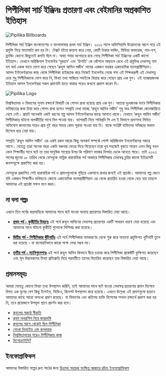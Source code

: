 # পিপীলিকা সার্চ ইঞ্জিনঃ প্রতারণা এবং বেইমানির অপ্রকাশিত ইতিহাস

![Pipilika Billboards](/static/pipilika/pipilika-billboards.svg#centered)

পিপীলিকা সার্চ ইঞ্জিন বাংলাদেশের ও বাংলাভাষায় প্রথম সার্চ ইঞ্জিন। ২০১৩ সালে অফিসিয়ালি উদ্ভোদনের আগে পরে এই প্রযুক্তি নিয়ে মাতামাতি কম হয় নি। টেক্সট বইয়ে জায়গা করে নেয়া, কোটি টাকার ফান্ডিং, মিডিয়া কভারেজ, নাম-যশ, ব্র্যান্ডিং কোনো কিছুতেই কমতি ছিল না। অথচ সবার অগোচরে রয়ে গেছে পিপীলিকা সার্চ ইঞ্জিনের একটি কালো ইতিহাস। যেখানে অরিজিনাল ইনভেন্টর 'বুরহান' এবং 'চিশতি' কে কৌশলে আড়ালে রেখে এই প্রযুক্তির মেধাসত্ত্ব নাম যশ অর্থ একক ভাবে ভোগ করে গেছেন 'রুহুল আমিন সজীব' নামের একজন ভয়ঙ্কর একাডেমিক ম্যালপ্রাক্টিশিয়ান। আসল ইন্টভেন্টরদের কাছ থেকে পিপীলিকা হাইজ্যাক করে নিজেই ইনভেন্টর সেজে বসা এই শিক্ষকরূপী এই মেধাসত্ত্ব চোর শুধু পিপীলিকাকে ভোগ করে নি, মিথ্যা তথ্য সাজিয়ে সবাইকে বিভ্রান্ত করে গেছেন প্রায় এক যুগ। এই ন্যাক্কারজনক ইতিহাস আসল ইনভেন্টররা সকল প্রমাণাদি হাতে থাকার পরেও কখনো প্রকাশ করেন নি। 

![Pipilika Logo](/static/pipilika/pipilika.svg#centered)

বিশ্ববিদ্যালয় ও বিভাগের সুনাম রক্ষার্থে বিষয়টি কে গোপন রাখা হয়েছে প্রায় এক যুগ। অত্যন্ত দুঃখজনক ভাবে পিপীলিকার ভবিষ্যতের কথা চিন্তা করে গোপন রাখা হলেও সম্প্রতি দেখা যাচ্ছে 'রুহুল আমিন সজীব' শুধু মাত্র পিপীলিকা কেলেঙ্কারিতে থেমে নেই। প্রায়ই অনেকটা একই ধরণের গল্প আসল ইন্টভেন্টরদের কাছে আসতে থাকে। যেখানে 'রুহুল আমিন সজীব' পিপীলিকায় ঘটানো অপকীর্তির সাথে মিল পাওয়া যায়। ব্যাপারটি নিয়ে শাবিপ্রবি সি এস ই বিভাগে প্রমাণসহ লিখিত অভিযোগ জানানোর পরেও প্রায় দুই বছর সময়ে কোন সূরাহা পাওয়া যায় নি। যাকে সংশ্লিষ্ট ব্যক্তিদের সদিচ্ছার অভাব হিসেবে ধরে নেয়া যায়। 

সম্প্রতি 'রুহুল আমিন সজীব' এর একই রকম আরো কিছু অপকর্ম সম্পর্কে পোস্ট অরিজিনাল ইনভেন্টরদের নজরে আসে। যেহেতু তারা অনেক বছর একটা বঞ্চনার ভেতর দিয়ে গিয়েছেন তারা খুব সহজেই বুঝতে পারেন এমন কিছু যখন কোন শিক্ষার্থীর সাথে ঘটে তা তার মানুষিক সাস্থ্যের উপর কি পরিমাণ ভয়ঙ্কর বিপর্যয় ডেকে আনতে পারে। তাই ২০২৩ সালের জুনের ১৮ তারিখ থেকে ফেসবুকে পাব্লিক ধারাবাহিক পর্ব আকারে  পিপীলিকার মেধাস্বত্ব চুরির কালো ইতিহাসটি জনসম্মুক্ষে প্রকাশিত করা হয়। 

ফেসবুকে প্রকাশিত সেই ধারাবাহিক পর্ব ও প্রমানগুলোকে গুছিয়ে একসাথে রাখার জন্যই এই প্রচেষ্ঠা। আমাদের গল্প জেনে যদি একজন শিক্ষার্থীও ভবিষ্যতে কোনো একাডেমিক ম্যালপ্রাক্টিশিয়ান এর থেকে প্রতারিত হওয়া থেকে বেচে যায় তাহলে আমাদের এই প্রচেষ্ঠা সফল মনে করব। 


## না বলা গল্পঃ
এখানে তিন পর্বের ধারাবাহিকে আমাদের সাথে ঘটে যাওয়া অন্যায় প্রতারণার বিস্তারিত দেয়া আছে। 

- **[প্রথম পর্ব - কুকীর্তির বিবরণঃ](stories/part1)** এই পর্বে রুহুল আমিনের মেধাসত্ব প্রতারণার একটি সাধারন ধারণা দেয়া হয়েছে এবং আমাদের সাথে ঘটানো কুকীর্তি গুলোকে লিপিবদ্ধ করা হয়েছে। 
- **[দ্বিতীয় পর্ব - পিপীলিকার খুঁটিনাটিঃ](stories/part2)** এই পর্বে পিপীলিকার নামকরণের থেকে শুরু করে অন্যান্য প্রযুক্তিগত খুটিনাটি তুলে ধরা হয়েছে - যা বানোয়াটভাবে কারো পক্ষে লেখা সম্ভব নয়। 

- **[তৃতীয় পর্ব - ম্যানিপুলেশনঃ](stories/part3)** এই পর্বে রুহুল আমিন কিভাবে ধীরে চক্রান্ত করে পিপীলিকা প্রজেক্টটি কুক্ষিগত করেছেন এবং মূল উদ্ভাবকদের মিথ্যা প্রতিশ্রুতি দিয়ে পরবর্তীতে তাদের বিতারিত করেছেন তার বিস্তারিত দেয়া আছে। 


## প্রমানসমূহঃ
আমরা যেহেতু কোনো মিথ্যা তথ্য উপস্থাপন করিনি, তাই আমাদের সাথে ঘটে যাওয়া মেধাস্বত্ব প্রতারণার প্রমান হিসেবে বিগত এক যুগের বেশ কিছু ইমেইল, ভিডিও, স্ক্রিনশট উপস্থাপন করে হয়েছে। এখানে উল্লেখ্য এই প্রমাণগুলো ছাড়াও আমাদের কাছে আরো অসংখ্য প্রমাণ রয়েছে। যা বিভাগের এবং কতিপয় ব্যক্তি বিশেষের সম্মান রক্ষার্থে প্রকাশ করা হয় নি, তবে প্রয়োজনে উপযূক্ত স্থানে প্রদর্শন করা হবে।   

- [রুহুলের স্বকণ্ঠে স্বীকৃতি](evidences/proof1)
- [প্রথম অথরশিপ নিয়ে জবরদস্তি](evidences/proof2)
- [রুহুলের আগে থেকেই ছিল পিপীলিকা](evidences/proof3)
- [নোংরা ডিভাইড এন্ড কনকুয়ার](evidences/proof4)
- [বিশ্ববিদ্যালয়ের পরেও পিপীলিকায় কাজ](evidences/proof5)
- [হিপোক্রাইসি?](evidences/proof6)

## ইনফোগ্রাফিকস
আমাদের বিস্তারিত গল্পের দ্রুত পাঠের জন্য [চিত্রসহ সহায়ক সংক্ষিপ্ত আকারে রচিত ইনফোগ্রাফিকস](infographics/ig1)